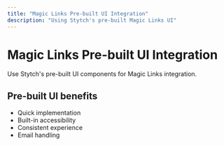 ```yaml
---
title: "Magic Links Pre-built UI Integration"
description: "Using Stytch's pre-built Magic Links UI"
---
```


# Magic Links Pre-built UI Integration

Use Stytch's pre-built UI components for Magic Links integration.

## Pre-built UI benefits

- Quick implementation
- Built-in accessibility
- Consistent experience
- Email handling
